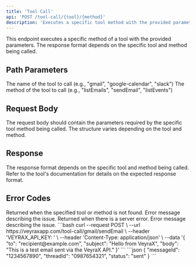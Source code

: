 ```yaml
---
title: 'Tool Call'
api: 'POST /tool-call/{tool}/{method}'
description: 'Executes a specific tool method with the provided parameters'
---
```


This endpoint executes a specific method of a tool with the provided parameters. The response format depends on the specific tool and method being called.

## Path Parameters

<ParamField path="tool" type="string" required>
  The name of the tool to call (e.g., "gmail", "google-calendar", "slack")
</ParamField>

<ParamField path="method" type="string" required>
  The method of the tool to call (e.g., "listEmails", "sendEmail", "listEvents")
</ParamField>

## Request Body

The request body should contain the parameters required by the specific tool method being called. The structure varies depending on the tool and method.

## Response

The response format depends on the specific tool and method being called. Refer to the tool's documentation for details on the expected response format.

## Error Codes

<ResponseField name="404" type="object">
  Returned when the specified tool or method is not found.
  
  <Expandable title="Properties">
    <ResponseField name="detail" type="string">
      Error message describing the issue.
    </ResponseField>
  </Expandable>
</ResponseField>

<ResponseField name="500" type="object">
  Returned when there is a server error.
  
  <Expandable title="Properties">
    <ResponseField name="detail" type="string">
      Error message describing the issue.
    </ResponseField>
  </Expandable>
</ResponseField>

<RequestExample>
```bash
curl --request POST \
  --url https://veyraxapp.com/tool-call/gmail/sendEmail \
  --header 'VEYRAX_API_KEY: <your_api_key>' \
  --header 'Content-Type: application/json' \
  --data '{
    "to": "recipient@example.com",
    "subject": "Hello from VeyraX",
    "body": "This is a test email sent via the VeyraX API."
  }'
```
</RequestExample>

<ResponseExample>
```json
{
  "messageId": "1234567890",
  "threadId": "0987654321",
  "status": "sent"
}
```
</ResponseExample> 